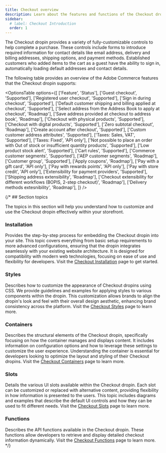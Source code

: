 ```yaml
---
title: Checkout overview
description: Learn about the features and functions of the Checkout dropin.
sidebar:
  # label: Checkout Introduction
  order: 1
---
```



The Checkout dropin provides a variety of fully-customizable controls to help complete a purchase. These controls include forms to introduce required information for contact details like email address, delivery and billing addresses, shipping options, and payment methods. Established customers who added items to the cart as a guest have the ability to sign in, automatically loading default addresses and contact details.

The following table provides an overview of the Adobe Commerce features that the Checkout dropin supports:

<OptionsTable
  options={[
    ['Feature', 'Status'],
    ['Guest checkout', 'Supported'],
    ['Registered user checkout', 'Supported'],
    ['Sign in during checkout', 'Supported'],
    ['Default customer shipping and billing applied at checkout', 'Supported'],
    ['Select address from the Address Book to apply at checkout', 'Roadmap'],
    ['Save address provided at checkout to address book', 'Roadmap'],
    ['Checkout with physical products', 'Supported'],
    ['Checkout with digital products', 'Supported'],
    ['Zero subtotal checkout', 'Roadmap'],
    ['Create account after checkout', 'Supported'],
    ['Custom customer address attributes', 'Supported'],
    ['Taxes: Sales, VAT', 'Supported'],
    ['Taxes: Fixed', 'API only'],
    ['Not possible to place an order with  Out of stock or insufficient quantity products', 'Supported'],
    ['Low product stock alert', 'Supported'],
    ['Cart rules', 'Supported'],
    ['Commerce customer segments', 'Supported'],
    ['AEP customer segments', 'Roadmap'],
    ['Customer group', 'Supported'],
    ['Apply coupons', 'Roadmap'],
    ['Pay with a gift card', 'API only'],
    ['Pay with rewards points', 'API only'],
    ['Pay with store credit', 'API only'],
    ['Extensibility for payment providers', 'Supported'],
    ['Shipping address extensibility', 'Roadmap'],
    ['Checkout extensibility for different workflows (BOPIS, 2-step checkout)', 'Roadmap'],
    ['Delivery methods extesnibility', 'Roadmap'],
  ]}
/>

{/* ## Section topics

The topics in this section will help you understand how to customize and use the Checkout dropin effectively within your storefront.

### Installation

Provides the step-by-step process for embedding the Checkout dropin into your site. This topic covers everything from basic setup requirements to more advanced configurations, ensuring that the dropin integrates seamlessly with your existing website architecture. It is designed for compatibility with modern web technologies, focusing on ease of use and flexibility for developers. Visit the [Checkout Installation](/dropins/checkout/checkout-installation/) page to get started.

### Styles

Describes how to customize the appearance of Checkout dropins using CSS. We provide guidelines and examples for applying styles to various components within the dropin. This customization allows brands to align the dropin's look and feel with their overall design aesthetic, enhancing brand consistency across the platform. Visit the [Checkout Styles](/dropins/checkout/checkout-styles/) page to learn more.

### Containers

Describes the structural elements of the Checkout dropin, specifically focusing on how the container manages and displays content. It includes information on configuration options and how to leverage these settings to customize the user experience. Understanding the container is essential for developers looking to optimize the layout and styling of their Checkout dropins. Visit the [Checkout Containers](/dropins/checkout/checkout-containers) page to learn more.

### Slots

Details the various UI slots available within the Checkout dropin. Each slot can be customized or replaced with alternative content, providing flexibility in how information is presented to the users. This topic includes diagrams and examples that describe the default UI controls and how they can be used to fit different needs. Visit the [Checkout Slots](/dropins/checkout/checkout-slots/) page to learn more.

### Functions

Describes the API functions available in the Checkout dropin. These functions allow developers to retrieve and display detailed checkout information dynamically. Visit the [Checkout Functions](/dropins/checkout/checkout-functions/) page to learn more. */}

